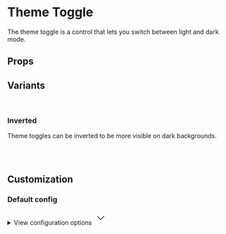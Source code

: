 
<Meta of={ThemeToggleStories} />

# Theme Toggle

The theme toggle is a control that lets you switch between light and dark mode.

<Primary />

## Props

<Controls />

## Variants

<br />

### Inverted

Theme toggles can be inverted to be more visible on dark backgrounds.

<div className="bg-slate-100 dark:bg-slate-900 p-6 rounded-sm">
  <div className="grid grid-cols-1 md:grid-cols-2 gap-6 w-full max-w-xs">
    <div>
      <Story of={ThemeToggleStories.InvertedFalse} />
    </div>
    <div>
      <Story of={ThemeToggleStories.InvertedTrue} />
    </div>
  </div>
</div>

<br />
<br />

## Customization

### Default config

<div className="relative">
  <details className="relative bg-slate-50 border border-slate-200 rounded-lg p-4 [&>summary>svg]:open:-rotate-180">
    <summary className="list-none cursor-pointer">
      <span className="font-sans text-slate-500">View configuration options</span>
      <svg
        className="w-5 h-5 text-slate-500 absolute top-5 end-4 transition-transform duration-300"
        xmlns="http://www.w3.org/2000/svg"
        width="32"
        height="32"
        viewBox="0 0 24 24"
      >
        <path
          fill="none"
          stroke="currentColor"
          strokeLinecap="round"
          strokeLinejoin="round"
          strokeWidth="2"
          d="m6 9l6 6l6-6"
        />
      </svg>
    </summary>

    <div className="!mt-4">
      <pre >
        {JSON.stringify(defaultConfig, null, 2)}
      </pre>
    </div>

  </details>
</div>

